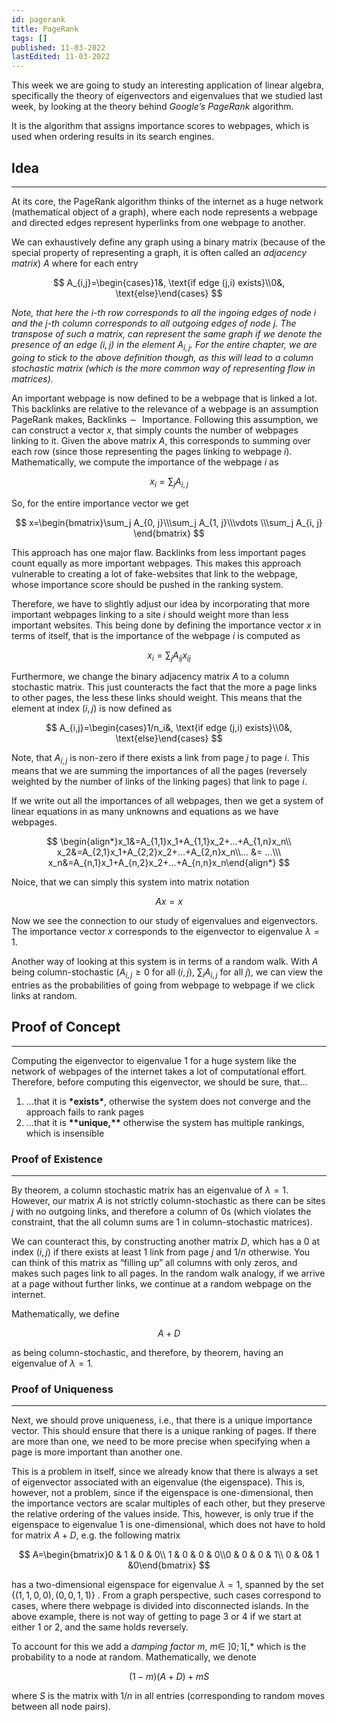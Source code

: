 ```yaml
---
id: pagerank
title: PageRank
tags: []
published: 11-03-2022
lastEdited: 11-03-2022
---
```


This week we are going to study an interesting application of linear algebra, specifically the theory of eigenvectors and eigenvalues that we studied
last week, by looking at the theory behind _Google’s PageRank_ algorithm.

It is the algorithm that assigns importance scores to webpages, which is used when ordering results in its search engines.

## Idea

---

At its core, the PageRank algorithm thinks of the internet as a huge network (mathematical object of a graph), where each node represents a webpage
and directed edges represent hyperlinks from one webpage to another.

We can exhaustively define any graph using a binary matrix (because of the special property of representing a graph, it is often called an _adjacency
matrix_) $A$ where for each entry

$$
A_{i,j}=\begin{cases}1&, \text{if edge (j,i) exists}\\0&, \text{else}\end{cases}
$$

_Note, that here the $i$-th row corresponds to all the ingoing edges of node $i$ and the $j$-th column corresponds to all outgoing edges of node $j$.
The transpose of such a matrix, can represent the same graph if we denote the presence of an edge $(i,j)$ in the element $A_{i,j}$. For the entire
chapter, we are going to stick to the above definition though, as this will lead to a column stochastic matrix (which is the more common way of
representing flow in matrices)._

An important webpage is now defined to be a webpage that is linked a lot. This backlinks are relative to the relevance of a webpage is an assumption
PageRank makes, $\text{Backlinks}\sim\text{ Importance}$. Following this assumption, we can construct a vector $x$, that simply counts the number of
webpages linking to it. Given the above matrix $A$, this corresponds to summing over each row (since those representing the pages linking to webpage
$i$). Mathematically, we compute the importance of the webpage $i$ as

$$
x_i=\sum_j A_{i, j}
$$

So, for the entire importance vector we get

$$
x=\begin{bmatrix}\sum_j A_{0, j}\\\sum_j A_{1, j}\\\vdots \\\sum_j A_{i, j} \end{bmatrix}
$$

This approach has one major flaw. Backlinks from less important pages count equally as more important webpages. This makes this approach vulnerable to
creating a lot of fake-websites that link to the webpage, whose importance score should be pushed in the ranking system.

Therefore, we have to slightly adjust our idea by incorporating that more important webpages linking to a site $i$ should weight more than less
important websites. This being done by defining the importance vector $x$ in terms of itself, that is the importance of the webpage $i$ is computed as

$$
x_i=\sum_j A_{ij}x_{ij}
$$

Furthermore, we change the binary adjacency matrix $A$ to a column stochastic matrix. This just counteracts the fact that the more a page links to
other pages, the less these links should weight. This means that the element at index $(i,j)$ is now defined as

$$
A_{i,j}=\begin{cases}1/n_i&, \text{if edge (j,i) exists}\\0&, \text{else}\end{cases}
$$

Note, that $A_{i,j}$ is non-zero if there exists a link from page $j$ to page $i$. This means that we are summing the importances of all the pages
(reversely weighted by the number of links of the linking pages) that link to page $i$.

If we write out all the importances of all webpages, then we get a system of linear equations in as many unknowns and equations as we have webpages.

$$
\begin{align*}x_1&=A_{1,1}x_1+A_{1,1}x_2+...+A_{1,n}x_n\\ x_2&=A_{2,1}x_1+A_{2,2}x_2+...+A_{2,n}x_n\\... &= ...\\\ x_n&=A_{n,1}x_1+A_{n,2}x_2+...+A_{n,n}x_n\end{align*}
$$

Noice, that we can simply this system into matrix notation

$$
Ax=x
$$

Now we see the connection to our study of eigenvalues and eigenvectors. The importance vector $x$ corresponds to the eigenvector to eigenvalue
$\lambda =1$.

Another way of looking at this system is in terms of a random walk. With $A$ being column-stochastic ($A_{i, j}\ge 0$ for all $(i,j)$, $\sum_iA_{i,j}$
for all $j$), we can view the entries as the probabilities of going from webpage to webpage if we click links at random.

## Proof of Concept

---

Computing the eigenvector to eigenvalue $1$ for a huge system like the network of webpages of the internet takes a lot of computational effort.
Therefore, before computing this eigenvector, we should be sure, that…

1. …that it is ****\*****exists****\*****, otherwise the system does not converge and the approach fails to rank pages
2. …that it is **\*\***unique,**\*\*** otherwise the system has multiple rankings, which is insensible

### Proof of Existence

---

By theorem, a column stochastic matrix has an eigenvalue of $\lambda = 1$. However, our matrix $A$ is not strictly column-stochastic as there can be
sites $j$ with no outgoing links, and therefore a column of $0$s (which violates the constraint, that the all column sums are 1 in column-stochastic
matrices).

We can counteract this, by constructing another matrix $D$, which has a $0$ at index $(i, j)$ if there exists at least 1 link from page $j$ and $1/n$
otherwise. You can think of this matrix as “filling up” all columns with only zeros, and makes such pages link to all pages. In the random walk
analogy, if we arrive at a page without further links, we continue at a random webpage on the internet.

Mathematically, we define

$$
A+D
$$

as being column-stochastic, and therefore, by theorem, having an eigenvalue of $\lambda = 1$.

### Proof of Uniqueness

---

Next, we should prove uniqueness, i.e., that there is a unique importance vector. This should ensure that there is a unique ranking of pages. If there
are more than one, we need to be more precise when specifying when a page is more important than another one.

This is a problem in itself, since we already know that there is always a set of eigenvector associated with an eigenvalue (the eigenspace). This is,
however, not a problem, since if the eigenspace is one-dimensional, then the importance vectors are scalar multiples of each other, but they preserve
the relative ordering of the values inside. This, however, is only true if the eigenspace to eigenvalue 1 is one-dimensional, which does not have to
hold for matrix $A + D$, e.g. the following matrix

$$
A=\begin{bmatrix}0 & 1 & 0 & 0\\ 1 & 0 & 0 & 0\\0 & 0  & 0 & 1\\ 0 & 0& 1 &0\end{bmatrix}
$$

has a two-dimensional eigenspace for eigenvalue $\lambda =1$, spanned by the set $\{(1,1,0,0), (0,0,1,1)\}$ . From a graph perspective, such cases
correspond to cases, where there webpage is divided into disconnected islands. In the above example, there is not way of getting to page $3$ or $4$ if
we start at either $1$ or $2$, and the same holds reversely.

To account for this we add a _damping factor_ $m$, $m\in\ ]0;1[$,\* which is the probability to a node at random. Mathematically, we denote

$$
(1-m)(A+D)+mS
$$

where $S$ is the matrix with $1/n$ in all entries (corresponding to random moves between all node pairs).
